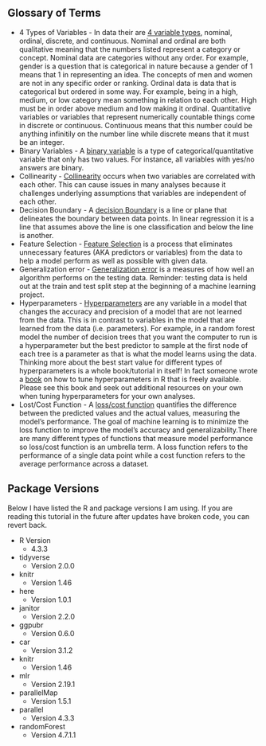 ## Glossary of Terms

-   4 Types of Variables <a id="variables"></a> - In data their are [4 variable types](https://www.mygreatlearning.com/blog/types-of-data//), nominal, ordinal, discrete, and continuous. Nominal and ordinal are both qualitative meaning that the numbers listed represent a category or concept. Nominal data are categories without any order. For example, gender is a question that is categorical in nature because a gender of 1 means that 1 in representing an idea. The concepts of men and women are not in any specific order or ranking. Ordinal data is data that is categorical but ordered in some way. For example, being in a high, medium, or low category mean something in relation to each other. High must be in order above medium and low making it ordinal. Quantitative variables or variables that represent numerically countable things come in discrete or continuous. Continuous means that this number could be anything infinitily on the number line while discrete means that it must be an integer.
-   Binary Variables <a id="binary"></a> - A [binary variable](https://www.learndatasci.com/glossary/binary-variable/) is a type of categorical/quantitative variable that only has two values. For instance, all variables with yes/no answers are binary.
-   Collinearity <a id="collinearity"></a> - [Collinearity](https://www.stratascratch.com/blog/a-beginner-s-guide-to-collinearity-what-it-is-and-how-it-affects-our-regression-model/) occurs when two variables are correlated with each other. This can cause issues in many analyses because it challenges underlying assumptions that variables are independent of each other.
-   Decision Boundary <a id="db"></a> - A [decision Boundary](https://klu.ai/glossary/decision-boundary) is a line or plane that delineates the boundary between data points. In linear regression it is a line that assumes above the line is one classification and below the line is another.
-   Feature Selection <a id="feature"></a> - [Feature Selection](https://domino.ai/data-science-dictionary/feature-selection) is a process that eliminates unnecessary features (AKA predictors or variables) from the data to help a model perform as well as possible with given data.
-   Generalization error <a id="generror"></a> - [Generalization error](https://medium.com/@yixinsun_56102/understanding-generalization-error-in-machine-learning-e6c03b203036) is a measures of how well an algorithm performs on the testing data. Reminder: testing data is held out at the train and test split step at the beginning of a machine learning project.
-   Hyperparameters <a id="hyperparameters"></a> - [Hyperparameters](https://towardsdatascience.com/parameters-and-hyperparameters-aa609601a9ac) are any variable in a model that changes the accuracy and precision of a model that are not learned from the data. This is in contrast to variables in the model that are learned from the data (i.e. parameters). For example, in a random forest model the number of decision trees that you want the computer to run is a hyperparameter but the best predictor to sample at the first node of each tree is a parameter as that is what the model learns using the data. Thinking more about the best start value for different types of hyperparameters is a whole book/tutorial in itself! In fact someone wrote a [book](https://library.oapen.org/viewer/web/viewer.html?file=/bitstream/handle/20.500.12657/60840/978-981-19-5170-1.pdf?sequence=1&isAllowed=y) on how to tune hyperparameters in R that is freely available. Please see this book and seek out additional resources on your own when tuning hyperparameters for your own analyses.
-   Lost/Cost Function <a id="losscostfunction"></a> - A [loss/cost function](https://www.enjoyalgorithms.com/blog/loss-and-cost-functions-in-machine-learning) quantifies the difference between the predicted values and the actual values, measuring the model's performance. The goal of machine learning is to minimize the loss function to improve the model's accuracy and generalizability.There are many different types of functions that measure model performance so loss/cost function is an umbrella term. A loss function refers to the performance of a single data point while a cost function refers to the average performance across a dataset.

## Package Versions

Below I have listed the R and package versions I am using. If you are reading this tutorial in the future after updates have broken code, you can revert back.

-   R Version
    -   4.3.3
-   tidyverse
    -   Version 2.0.0
-   knitr
    -   Version 1.46
-   here
    -   Version 1.0.1
-   janitor
    -   Version 2.2.0
-   ggpubr
    -   Version 0.6.0
-   car
    -   Version 3.1.2
-   knitr
    -   Version 1.46
-   mlr
    -   Version 2.19.1
-   parallelMap
    -   Version 1.5.1
-   parallel
    -   Version 4.3.3
-   randomForest
    -   Version 4.7.1.1
